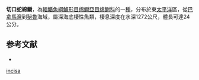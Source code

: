 {{Speciesbox
| image = 
| status = NE
| status_system = IUCN3.1
| genus = Lycenchelys
| species = incisa
| authority = [[Garman|Garman]], 1899
| synonyms = *''Lycodes incisus''<br /><small>Garman, 1899</small>
}}

'''切口蛇綿鳚'''，為[[輻鰭魚綱|輻鰭魚綱]][[鱸形目|鱸形目]][[绵鳚亞目|绵鳚亞目]][[绵鳚科|绵鳚科]]的一[[種|種]]，分布於東[[太平洋|太平洋]]區，從[[巴拿馬灣|巴拿馬灣]]到[[秘魯|秘魯]]海域，屬深海底棲性魚類，棲息深度在水深1272公尺，體長可達24公分。

==参考文献==
*{{FishBase_species|genus=Lycenchelys|species=incisa|year=2011|month=12}}
{{Wikispecies|Lycenchelys incisa}}
{{Taxonbar|from=Q1099125}}

[[Category:蛇綿鳚属|incisa]]


{{鱸形目小作品}}